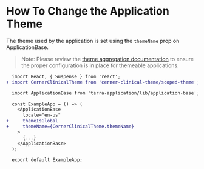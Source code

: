 # How To Change the Application Theme

The theme used by the application is set using the `themeName` prop on ApplicationBase.

> Note: Please review the [theme aggregation documentation](https://github.com/cerner/terra-toolkit/tree/master/scripts/aggregate-themes#theme-aggregation) to ensure the proper configuration is in place for themeable applications.

```diff
  import React, { Suspense } from 'react';
+ import CernerClinicalTheme from 'cerner-clinical-theme/scoped-theme';

  import ApplicationBase from 'terra-application/lib/application-base';

  const ExampleApp = () => (
    <ApplicationBase
      locale="en-us"
+     themeIsGlobal
+     themeName={CernerClinicalTheme.themeName}
    >
      {...}
    </ApplicationBase>
  );

  export default ExampleApp;
```
